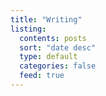 ```yaml
---
title: "Writing"
listing:
  contents: posts
  sort: "date desc"
  type: default
  categories: false
  feed: true
---
```

